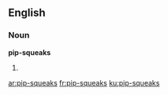 ==English==

===Noun===
'''pip-squeaks'''

# {{plural of|pip-squeak}}

[[ar:pip-squeaks]]
[[fr:pip-squeaks]]
[[ku:pip-squeaks]]